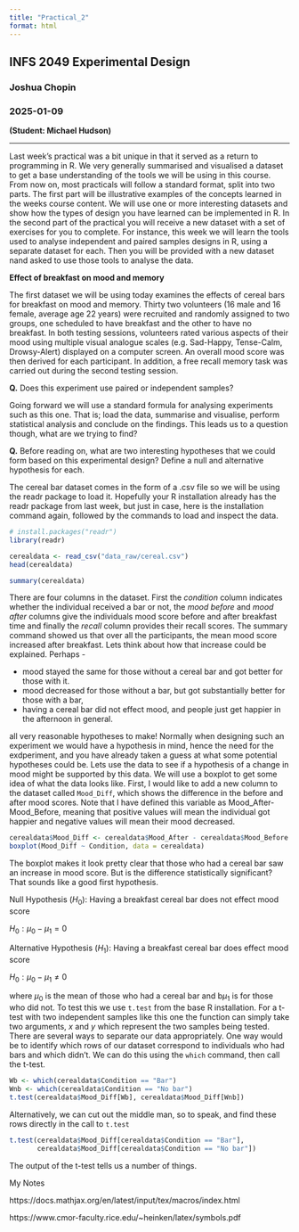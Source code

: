 ```yaml
---
title: "Practical_2"
format: html
---
```


## INFS 2049 Experimental Design

### Joshua Chopin

### 2025-01-09

**(Student: Michael Hudson)**

<hr/>

Last week's practical was a bit unique in that it served as a return to programming in R. We very generally summarised and visualised a dataset to get a base understanding of the tools we will be using in this course. From now on, most practicals will follow a standard format, split into two parts. The first part will be illustrative examples of the concepts learned in the weeks course content. We will use one or more interesting datasets and show how the types of design you have learned can be implemented in R. In the second part of the practical you will receive a new dataset with a set of exercises for you to complete. For instance, this week we will learn the tools used to analyse independent and paired samples designs in R, using a separate dataset for each. Then you will be provided with a new dataset nand asked to use those tools to analyse the data.

**Effect of breakfast on mood and memory**

The first dataset we will be using today examines the effects of cereal bars for breakfast on mood and memory. Thirty two volunteers (16 male and 16 female, average age 22 years) were recruited and randomly assigned to two groups, one scheduled to have breakfast and the other to have no breakfast. In both testing sessions, volunteers rated various aspects of their mood using multiple visual analogue scales (e.g. Sad-Happy, Tense-Calm, Drowsy-Alert) displayed on a computer screen. An overall mood score was then derived for each participant. In addition, a free recall memory task was carried out during the second testing session.

**Q.** Does this experiment use paired or independent samples?

Going forward we will use a standard formula for analysing experiments such as this one. That is; load the data, summarise and visualise, perform statistical analysis and conclude on the findings. This leads us to a question though, what are we trying to find?

**Q.** Before reading on, what are two interesting hypotheses that we could form based on this experimental design? Define a null and alternative hypothesis for each.

The cereal bar dataset comes in the form of a .csv file so we will be using the readr package to load it. Hopefully your R installation already has the readr package from last week, but just in case, here is the installation command again, followed by the commands to load and inspect the data.

```r
# install.packages("readr")
library(readr)
```

```r
cerealdata <- read_csv("data_raw/cereal.csv")
head(cerealdata)
```

```r
summary(cerealdata)
```

There are four columns in the dataset. First the *condition* column indicates whether the individual received a bar or not, the *mood before* and *mood after* columns give the individuals mood score before and after breakfast time and finally the *recall* column provides their recall scores. The summary command showed us that over all the participants, the mean mood score increased after breakfast. Lets think about how that increase could be explained. Perhaps -

- mood stayed the same for those without a cereal bar and got better for those with it.
- mood decreased for those without a bar, but got substantially better for those with a bar,
- having a cereal bar did not effect mood, and people just get happier in the afternoon in general.

all very reasonable hypotheses to make! Normally when designing such an experiment we would have a hypothesis in mind, hence the need for the exdperiment, and you have already taken a guess at what some potential hypotheses could be. Lets use the data to see if a hypothesis of a change in mood might be supported by this data. We will use a boxplot to get some idea of what the data looks like. First, I would like to add a new column to the dataset called `Mood_Diff`, which shows the difference in the before and after mood scores. Note that I have defined this variable as Mood_After-Mood_Before, meaning that positive values will mean the individual got happier and negative values will mean their mood decreased.

```r
cerealdata$Mood_Diff <- cerealdata$Mood_After - cerealdata$Mood_Before
boxplot(Mood_Diff ~ Condition, data = cerealdata)
```

The boxplot makes it look pretty clear that those who had a cereal bar saw an increase in mood score. But is the difference statistically significant? That sounds like a good first hypothesis.

Null Hypothesis ($H_0$): Having a breakfast cereal bar does not effect mood score

$H_0: \mu_0 - \mu_1 = 0$

Alternative Hypothesis ($H_1$): Having a breakfast cereal bar does effect mood score

$H_0: \mu_0 - \mu_1 \neq 0$

where $\mu_0$ is the mean of those who had a cereal bar and b$\mu_1$ is for those who did not. To test this we use `t.test` from the base R installation. For a t-test with two independent samples like this one the function can simply take two arguments, $x$ and $y$ which represent the two samples being tested. There are several ways to separate our data appropriately. One way would be to identify which rows of our dataset correspond to individuals who had bars and which didn't. We can do this using the `which` command, then call the t-test.

```r
Wb <- which(cerealdata$Condition == "Bar")
Wnb <- which(cerealdata$Condition == "No bar")
t.test(cerealdata$Mood_Diff[Wb], cerealdata$Mood_Diff[Wnb])
```

Alternatively, we can cut out the middle man, so to speak, and find these rows directly in the call to `t.test`

```r
t.test(cerealdata$Mood_Diff[cerealdata$Condition == "Bar"],
       cerealdata$Mood_Diff[cerealdata$Condition == "No bar"])
```

The output of the t-test tells us a number of things.

My Notes

https://docs.mathjax.org/en/latest/input/tex/macros/index.html

https://www.cmor-faculty.rice.edu/~heinken/latex/symbols.pdf